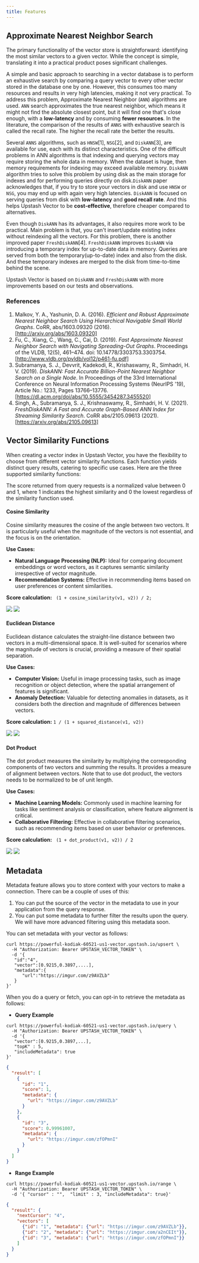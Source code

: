 ```yaml
---
title: Features
---
```


## Approximate Nearest Neighbor Search


The primary functionality of the vector store is straightforward: identifying the most similar vectors to a given vector. 
While the concept is simple, translating it into a practical product poses significant challenges.

A simple and basic approach to searching in a vector database is to perform an exhaustive search by comparing a query vector to every other vector stored in the database one by one. However, this consumes too many resources and results in very high latencies, making it not very practical. To address this problem, Approximate Nearest Neighbor (`ANN`) algorithms are used. `ANN` search approximates the true nearest neighbor, which means it might not find the absolute closest point, but it will find one that's close enough, with a **low-latency** and by consuming **fewer resources**.
In the literature, the comparison of the results of `ANNS` with exhaustive search is called the recall rate.
 The higher the recall rate the better the results.

Several `ANNS` algorithms, such as `HNSW`[1], `NSG`[2], and `DiskANN`[3], are available for use, 
each with its distinct characteristics. One of the difficult problems in ANN algorithms is that indexing and querying vectors may require storing the whole data in memory. When the dataset is huge, then memory requirements for indexing may exceed available memory. `DiskANN` algorithm tries to solve this problem by using disk as the main storage for indexes and for performing queries directly on disk.`DiskANN` paper acknowledges that, if you try to store your vectors 
in disk and use  `HNSW` or `NSG`, you may end up with again very high latencies. `DiskANN` is focused 
on serving queries from disk with **low-latency** and **good recall rate**. 
And this helps Upstash Vector to be **cost-effective**, therefore cheaper compared to alternatives.

Even though `DiskANN` has its advantages, it also requires more work to be practical. 
Main problem is that, you can't  insert/update existing index without reindexing all the vectors. 
For this problem, there is another improved  paper `FreshDiskANN`[4]. `FreshDiskANN` improves `DiskANN` via introducing
a temporary index for up-to-date data in memory. Queries are served from both the temporary(up-to-date) index 
and also from the disk. And these temporary indexes are merged to the disk from time-to-time behind the scene. 

Upstash Vector is based on `DiskANN` and  `FreshDiskANN` with more improvements based on our 
tests and observations.

### References
1. Malkov, Y. A., Yashunin, D. A. (2016). *Efficient and Robust Approximate Nearest Neighbor Search Using Hierarchical Navigable Small World Graphs*. CoRR, abs/1603.09320 (2016). [http://arxiv.org/abs/1603.09320]
2. Fu, C., Xiang, C., Wang, C., Cai, D. (2019). *Fast Approximate Nearest Neighbor Search with Navigating Spreading-Out Graphs*. Proceedings of the VLDB, 12(5), 461–474. doi: 10.14778/3303753.3303754. [http://www.vldb.org/pvldb/vol12/p461-fu.pdf]
3. Subramanya, S. J., Devvrit, Kadekodi, R., Krishaswamy, R., Simhadri, H. V. (2019). *DiskANN: Fast Accurate Billion-Point Nearest Neighbor Search on a Single Node*. In Proceedings of the 33rd International Conference on Neural Information Processing Systems (NeurIPS '19), Article No.: 1233, Pages 13766–13776. [https://dl.acm.org/doi/abs/10.5555/3454287.3455520]
4. Singh, A., Subramanya, S. J., Krishnaswamy, R., Simhadri, H. V. (2021). *FreshDiskANN: A Fast and Accurate Graph-Based ANN Index for Streaming Similarity Search*. CoRR abs/2105.09613 (2021). [https://arxiv.org/abs/2105.09613]

## Vector Similarity Functions

When creating a vector index in Upstash Vector, you have the flexibility to choose from different vector similarity functions. 
Each function yields distinct query results, catering to specific use cases. Here are the three supported similarity functions:

<Note>
  The score returned from query requests is a normalized value between 0 and 1, where 1 indicates the highest similarity and 0 the lowest regardless of the similarity function used.
</Note>

#### Cosine Similarity

Cosine similarity measures the cosine of the angle between two vectors. It is particularly useful when the magnitude of the vectors is not essential, and the focus is on the orientation. 

**Use Cases:**
- **Natural Language Processing (NLP):** Ideal for comparing document embeddings or word vectors, as it captures semantic similarity irrespective of vector magnitude.
- **Recommendation Systems:** Effective in recommending items based on user preferences or content similarities.

**Score calculation:**
``` (1 + cosine_similarity(v1, v2)) / 2;```

<Frame>
  <img className="block h-32 dark:hidden" src="/img/vector/cosine_similarity.svg" />
  <img className="hidden h-32 dark:block" src="/img/vector/cosine_similarity_dark.svg" />
</Frame>

#### Euclidean Distance

Euclidean distance calculates the straight-line distance between two vectors in a multi-dimensional space. It is well-suited for scenarios where the magnitude of vectors is crucial, providing a measure of their spatial separation.

**Use Cases:**
- **Computer Vision:** Useful in image processing tasks, such as image recognition or object detection, where the spatial arrangement of features is significant.
- **Anomaly Detection:** Valuable for detecting anomalies in datasets, as it considers both the direction and magnitude of differences between vectors.

**Score calculation:**
```1 / (1 + squared_distance(v1, v2))```
 
<Frame> 
  <img className="block h-32 dark:hidden" src="/img/vector/squared_distance.svg" />
  <img className="hidden h-32 dark:block" src="/img/vector/squared_distance_dark.svg" />
</Frame>

#### Dot Product

The dot product measures the similarity by multiplying the corresponding components of two vectors and summing the results. It provides a measure of alignment between vectors.
Note that to use dot product, the vectors needs to be normalized to be of unit length. 

**Use Cases:**
- **Machine Learning Models:** Commonly used in machine learning for tasks like sentiment analysis or classification, where feature alignment is critical.
- **Collaborative Filtering:** Effective in collaborative filtering scenarios, such as recommending items based on user behavior or preferences.

**Score calculation:**
``` (1 + dot_product(v1, v2)) / 2```

<Frame>
  <img className="block h-32 dark:hidden" src="/img/vector/dot_product.svg" />
  <img className="hidden h-32 dark:block" src="/img/vector/dot_product_dark.svg" />
</Frame>

## Metadata

Metadata feature allows you to store context with your vectors to make a connection. 
There can be a couple of uses of this: 
1. You can put the source of the vector in the metadata to use in your application from the query response.
2. You can put some metadata to further filter the results upon the query. We will have more advanced filtering using this 
metadata soon. 

You can set metadata with your vector as follows:

```shell
curl https://powerful-kodiak-60521-us1-vector.upstash.io/upsert \
  -H "Authorization: Bearer UPSTASH_VECTOR_TOKEN" \
  -d '{
   "id":"4",
   "vector":[0.9215,0.3897,....],
   "metadata":{
      "url":"https://imgur.com/z9AVZLb"
   }
}' 
```

When you do a query or fetch, you can opt-in to retrieve the metadata as follows:

- **Query Example**

```shell
curl https://powerful-kodiak-60521-us1-vector.upstash.io/query \
  -H "Authorization: Bearer UPSTASH_VECTOR_TOKEN" \
  -d '{
   "vector":[0.9215,0.3897,...],
   "topK" : 5,
   "includeMetadata": true
}' 
```

```json
{
  "result": [
    {
      "id": "1", 
      "score": 1,
      "metadata": {
        "url": "https://imgur.com/z9AVZLb"
      }
    },
    {
      "id": "3", 
      "score": 0.99961007,
      "metadata": {
        "url": "https://imgur.com/zfOPmnI"
      }
    }
  ]
}
```

- **Range Example**

```shell
curl https://powerful-kodiak-60521-us1-vector.upstash.io/range \
  -H "Authorization: Bearer UPSTASH_VECTOR_TOKEN" \
  -d '{ "cursor" : "",  "limit" : 3, "includeMetadata": true}' 
```

```json
{
  "result": {
    "nextCursor": "4",
    "vectors": [
      {"id": "1", "metadata": {"url": "https://imgur.com/z9AVZLb"}},
      {"id": "2", "metadata": {"url": "https://imgur.com/a2nCEIt"}},
      {"id": "3", "metadata": {"url": "https://imgur.com/zfOPmnI"}}
    ]
  }
}
```